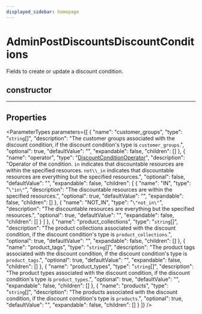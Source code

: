 ```yaml
---
displayed_sidebar: homepage
---
```



# AdminPostDiscountsDiscountConditions

Fields to create or update a discount condition.

## constructor

___

## Properties

<ParameterTypes parameters={[
  {
    "name": "customer_groups",
    "type": "`string`[]",
    "description": "The customer groups associated with the discount condition, if the discount condition's type is `customer_groups`.",
    "optional": true,
    "defaultValue": "",
    "expandable": false,
    "children": []
  },
  {
    "name": "operator",
    "type": "[DiscountConditionOperator](../../entities/enums/entities.DiscountConditionOperator.mdx)",
    "description": "Operator of the condition. `in` indicates that discountable resources are within the specified resources. `not\\_in` indicates that discountable resources are everything but the specified resources.",
    "optional": false,
    "defaultValue": "",
    "expandable": false,
    "children": [
      {
        "name": "IN",
        "type": "`\"in\"`",
        "description": "The discountable resources are within the specified resources.",
        "optional": true,
        "defaultValue": "",
        "expandable": false,
        "children": []
      },
      {
        "name": "NOT_IN",
        "type": "`\"not_in\"`",
        "description": "The discountable resources are everything but the specified resources.",
        "optional": true,
        "defaultValue": "",
        "expandable": false,
        "children": []
      }
    ]
  },
  {
    "name": "product_collections",
    "type": "`string`[]",
    "description": "The product collections associated with the discount condition, if the discount condition's type is `product_collections`.",
    "optional": true,
    "defaultValue": "",
    "expandable": false,
    "children": []
  },
  {
    "name": "product_tags",
    "type": "`string`[]",
    "description": "The product tags associated with the discount condition, if the discount condition's type is `product_tags`.",
    "optional": true,
    "defaultValue": "",
    "expandable": false,
    "children": []
  },
  {
    "name": "product_types",
    "type": "`string`[]",
    "description": "The product types associated with the discount condition, if the discount condition's type is `product_types`.",
    "optional": true,
    "defaultValue": "",
    "expandable": false,
    "children": []
  },
  {
    "name": "products",
    "type": "`string`[]",
    "description": "The products associated with the discount condition, if the discount condition's type is `products`.",
    "optional": true,
    "defaultValue": "",
    "expandable": false,
    "children": []
  }
]} />

